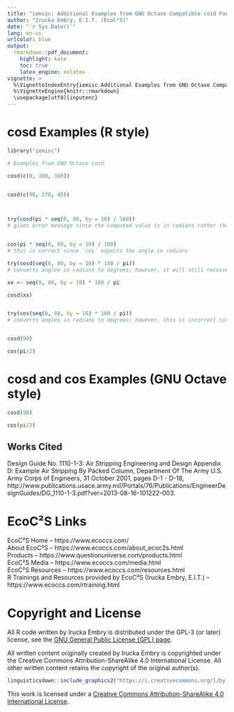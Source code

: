 ```yaml
---
title: "iemisc: Additional Examples from GNU Octave Compatible cosd Function"
author: "Irucka Embry, E.I.T. (EcoC²S)"
date: "`r Sys.Date()`"
lang: en-us
urlcolor: blue
output:
  rmarkdown::pdf_document:
    highlight: kate
    toc: true
    latex_engine: xelatex
vignette: >
  %\VignetteIndexEntry{iemisc Additional Examples from GNU Octave Compatible cosd Function}
  %\VignetteEngine{knitr::rmarkdown}
  \usepackage[utf8]{inputenc}
---
```


\bigskip

# cosd Examples (R style)

```r

library("iemisc")

# Examples from GNU Octave cosd

cosd(c(0, 180, 360))


cosd(c(90, 270, 45))



try(cosd(pi * seq(0, 80, by = 10) / 180))
# gives error message since the computed value is in radians rather than degrees


cos(pi * seq(0, 80, by = 10) / 180)
# this is correct since `cos` expects the angle in radians

try(cosd(seq(0, 80, by = 10) * 180 / pi))
# converts angles in radians to degrees; however, it will still receive an error message with this current implementation. You can use the work-around below:

xx <- seq(0, 80, by = 10) * 180 / pi

cosd(xx)


try(cos(seq(0, 80, by = 10) * 180 / pi))
# converts angles in radians to degrees; however, this is incorrect since `cos` expects the angle in radians and not degrees


cosd(90)

cos(pi/2)
```

\bigskip
\bigskip

# cosd and cos Examples (GNU Octave style)

```octave

cosd(90)

cos(pi/2)
```

\bigskip
\bigskip

## Works Cited

Design Guide No. 1110-1-3: Air Stripping Engineering and Design Appendix D: Example Air Stripping By Packed Column, Department Of The Army U.S. Army Corps of Engineers, 31 October 2001, pages D-1 - D-18, http://www.publications.usace.army.mil/Portals/76/Publications/EngineerDesignGuides/DG_1110-1-3.pdf?ver=2013-08-16-101222-003.  

\bigskip
\bigskip

# EcoC²S Links

EcoC²S Home -- https://www.ecoccs.com/  
About EcoC²S -- https://www.ecoccs.com/about_ecoc2s.html  
Products -- https://www.questionuniverse.com/products.html  
EcoC²S Media -- https://www.ecoccs.com/media.html  
EcoC²S Resources -- https://www.ecoccs.com/resources.html  
R Trainings and Resources provided by EcoC²S (Irucka Embry, E.I.T.) -- https://www.ecoccs.com/rtraining.html  

\bigskip
\bigskip

# Copyright and License

All R code written by Irucka Embry is distributed under the GPL-3 (or later) license, see the [GNU General Public License {GPL} page](https://www.gnu.org/licenses/gpl-3.0.html).  

All written content originally created by Irucka Embry is copyrighted under the Creative Commons Attribution-ShareAlike 4.0 International License. All other written content retains the copyright of the original author(s).  


```r
linguisticsdown::include_graphics2("https://i.creativecommons.org/l/by-sa/4.0/88x31.png")
```

This work is licensed under a [Creative Commons Attribution-ShareAlike 4.0 International License](https://creativecommons.org/licenses/by-sa/4.0/).  
